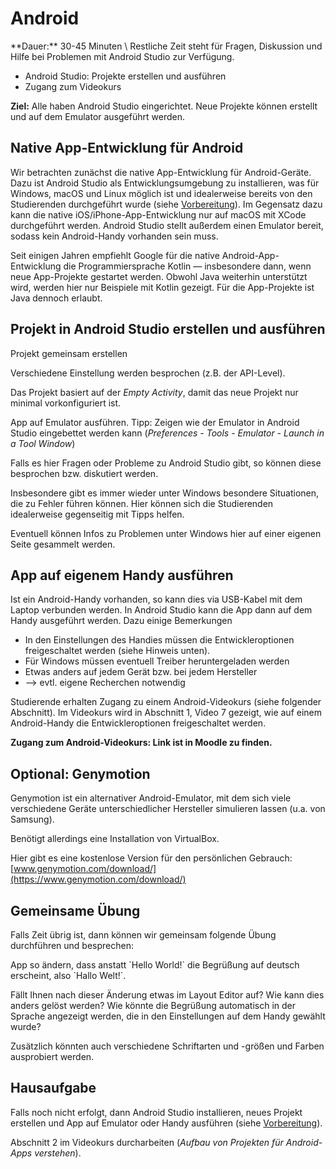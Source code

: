 
# Android

<Callout>
  **Dauer:** 30-45 Minuten \
  Restliche Zeit steht für Fragen, Diskussion und Hilfe bei Problemen
  mit Android Studio zur Verfügung.

  - Android Studio: Projekte erstellen und ausführen
  - Zugang zum Videokurs

  **Ziel:** Alle haben Android Studio eingerichtet. Neue Projekte 
  können erstellt und auf dem Emulator ausgeführt werden.
</Callout>


## Native App-Entwicklung für Android

Wir betrachten zunächst die native App-Entwicklung für 
Android-Geräte. Dazu ist Android Studio als Entwicklungsumgebung
zu installieren, was für Windows, macOS und Linux möglich ist
und idealerweise bereits von den Studierenden durchgeführt 
wurde (siehe [Vorbereitung](/mobile/setup)). Im Gegensatz dazu
kann die native iOS/iPhone-App-Entwicklung nur auf macOS
mit XCode durchgeführt werden. Android Studio stellt außerdem
einen Emulator bereit, sodass kein Android-Handy vorhanden sein muss.

Seit einigen Jahren empfiehlt Google für die native 
Android-App-Entwicklung die Programmiersprache Kotlin &mdash;
insbesondere dann, wenn neue App-Projekte gestartet werden.
Obwohl Java weiterhin unterstützt wird, werden hier nur Beispiele
mit Kotlin gezeigt. Für die App-Projekte ist Java dennoch erlaubt.

## Projekt in Android Studio erstellen und ausführen

Projekt gemeinsam erstellen

Verschiedene Einstellung werden besprochen (z.B. der API-Level).

Das Projekt basiert auf der _Empty Activity_, damit das neue
Projekt nur minimal vorkonfiguriert ist.

App auf Emulator ausführen. Tipp: Zeigen wie der Emulator
in Android Studio eingebettet werden kann 
(_Preferences - Tools - Emulator - Launch in a Tool Window_)

<Callout type="warning">
Falls es hier Fragen oder Probleme zu Android Studio gibt,
so können diese besprochen bzw. diskutiert werden.

Insbesondere gibt es immer wieder unter Windows besondere
Situationen, die zu Fehler führen können. Hier können sich die 
Studierenden idealerweise gegenseitig mit Tipps helfen.

Eventuell können Infos zu Problemen unter Windows hier auf
einer eigenen Seite gesammelt werden.
</Callout>

## App auf eigenem Handy ausführen
Ist ein Android-Handy vorhanden, so kann dies via USB-Kabel
mit dem Laptop verbunden werden. In Android Studio kann die
App dann auf dem Handy ausgeführt werden. Dazu einige Bemerkungen

- In den Einstellungen des Handies müssen die Entwickleroptionen freigeschaltet werden (siehe Hinweis unten).
- Für Windows müssen eventuell Treiber heruntergeladen werden
- Etwas anders auf jedem Gerät bzw. bei jedem Hersteller
- &xrarr; evtl. eigene Recherchen notwendig

Studierende erhalten Zugang zu einem Android-Videokurs (siehe 
folgender Abschnitt). Im Videokurs wird in Abschnitt 1, Video 7
gezeigt, wie auf einem Android-Handy die Entwickleroptionen
freigeschaltet werden.

**Zugang zum Android-Videokurs: Link ist in Moodle zu finden.**

## Optional: Genymotion

Genymotion ist ein alternativer Android-Emulator, mit dem sich 
viele verschiedene Geräte unterschiedlicher Hersteller simulieren 
lassen (u.a. von Samsung).

Benötigt allerdings eine Installation von VirtualBox.

Hier gibt es eine kostenlose Version für den persönlichen 
Gebrauch: [www.genymotion.com/download/](https://www.genymotion.com/download/)

## Gemeinsame Übung

Falls Zeit übrig ist, dann können wir gemeinsam folgende
Übung durchführen und besprechen:

<Callout type="warning" emoji="👨🏻‍💻">
App so ändern, dass anstatt `Hello World!` die Begrüßung auf deutsch erscheint, also `Hallo Welt!`.

Fällt Ihnen nach dieser Änderung etwas im Layout Editor auf? Wie kann dies anders gelöst werden? Wie könnte die Begrüßung automatisch in der Sprache angezeigt werden, die in den Einstellungen auf dem Handy gewählt wurde?

Zusätzlich könnten auch verschiedene Schriftarten und -größen und Farben ausprobiert werden.
</Callout>

## Hausaufgabe

Falls noch nicht erfolgt, dann Android Studio installieren,
neues Projekt erstellen und App auf Emulator oder Handy ausführen
(siehe [Vorbereitung](/mobile/setup)).

Abschnitt 2 im Videokurs durcharbeiten (_Aufbau von Projekten für Android-Apps verstehen_).